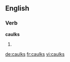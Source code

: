 ==English==

===Verb===
'''caulks'''

# {{third-person singular of|caulk}}

[[de:caulks]]
[[fr:caulks]]
[[vi:caulks]]